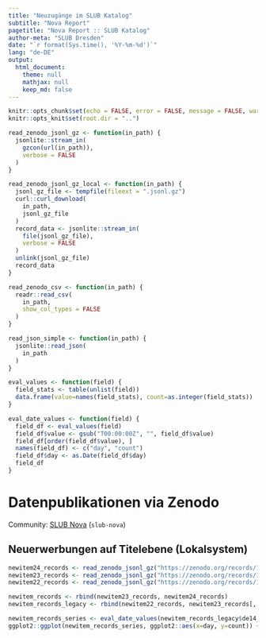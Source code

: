 ```yaml
---
title: "Neuzugänge im SLUB Katalog"
subtitle: "Nova Report"
pagetitle: "Nova Report :: SLUB Katalog"
author-meta: "SLUB Dresden"
date: "`r format(Sys.time(), '%Y-%m-%d')`"
lang: "de-DE"
output:
  html_document:
    theme: null
    mathjax: null
    keep_md: false
---
```


```r
knitr::opts_chunk$set(echo = FALSE, error = FALSE, message = FALSE, warning = FALSE)
knitr::opts_knit$set(root.dir = "..")
```

```r
read_zenodo_jsonl_gz <- function(in_path) {
  jsonlite::stream_in(
    gzcon(url(in_path)),
    verbose = FALSE
  )
}

read_zenodo_jsonl_gz_local <- function(in_path) {
  jsonl_gz_file <- tempfile(fileext = ".jsonl.gz")
  curl::curl_download(
    in_path,
    jsonl_gz_file
  )
  record_data <- jsonlite::stream_in(
    file(jsonl_gz_file),
    verbose = FALSE
  )
  unlink(jsonl_gz_file)
  record_data
}

read_zenodo_csv <- function(in_path) {
  readr::read_csv(
    in_path,
    show_col_types = FALSE
  )
}

read_json_simple <- function(in_path) {
  jsonlite::read_json(
    in_path
  )
}
```

```r
eval_values <- function(field) {
  field_stats <- table(unlist(field))
  data.frame(value=names(field_stats), count=as.integer(field_stats))
}

eval_date_values <- function(field) {
  field_df <- eval_values(field)
  field_df$value <- gsub("T00:00:00Z", "", field_df$value)
  field_df[order(field_df$value), ]
  names(field_df) <- c("day", "count")
  field_df$day <- as.Date(field_df$day)
  field_df
}
```

# Datenpublikationen via Zenodo

Community: [SLUB Nova](https://zenodo.org/communities/slub-nova/records) (`slub-nova`)

## Neuerwerbungen auf Titelebene (Lokalsystem)

```r
newitem24_records <- read_zenodo_jsonl_gz("https://zenodo.org/records/16385159/files/slub-nova-2024-new-item-act-date.jsonl.gz?download=1")
newitem23_records <- read_zenodo_jsonl_gz("https://zenodo.org/records/10888494/files/slub-nova-2023-new-item-act-date.jsonl.gz?download=1")
newitem22_records <- read_zenodo_jsonl_gz("https://zenodo.org/records/10179459/files/slub-nova-2022-new-item-act-date.jsonl.gz?download=1")

newitem_records <- rbind(newitem23_records, newitem24_records)
newitem_records_legacy <- rbind(newitem22_records, newitem23_records[, -2], newitem24_records[, -2])
```

```r
newitem_records_series <- eval_date_values(newitem_records_legacy$de14_new_item_act_date_mv)
ggplot2::ggplot(newitem_records_series, ggplot2::aes(x=day, y=count)) + ggplot2::geom_col() + ggplot2::xlab("") + ggplot2::ylab("Anzahl Neuerwerbungen") + ggplot2::theme(axis.text.x=ggplot2::element_text(angle=60, hjust=1))
```
